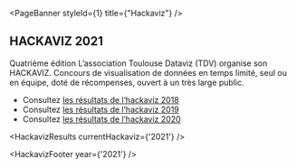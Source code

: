 
<PageBanner 
  styleId={1}
  title={"Hackaviz"}
/>

<section id="one">
<div className="inner">

# HACKAVIZ 2021
Quatrième édition
L’association Toulouse Dataviz (TDV) organise son HACKAVIZ. Concours de visualisation de données en temps limité, seul ou en équipe, doté de récompenses, ouvert à un très large public.
- Consultez [les résultats de l‘hackaviz 2018](/hackaviz/2018-results)
- Consultez [les résultats de l’hackaviz 2019](/hackaviz/2019-results)
- Consultez [les résultats de l’hackaviz 2020](/hackaviz/2020-results)

<HackavizResults
  currentHackaviz={'2021'}
/>

<HackavizFooter 
  year={'2021'}
/>

</div>
</section>